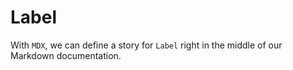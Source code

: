 <!-- Label.stories.mdx -->



<Meta title="Switch" component={Switch} />

# Label

With `MDX`, we can define a story for `Label` right in the middle of our Markdown documentation.

<Canvas>
  <Story name="Main">
    <Switch />
  </Story>
</Canvas>
